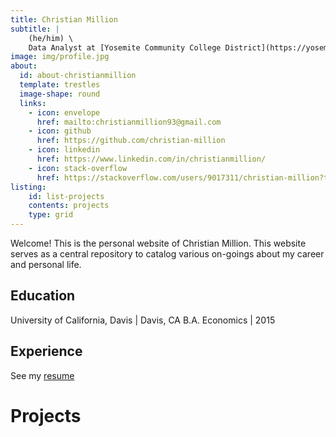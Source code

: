 ```yaml
---
title: Christian Million
subtitle: |
    (he/him) \
    Data Analyst at [Yosemite Community College District](https://yosemite.edu)
image: img/profile.jpg
about:
  id: about-christianmillion
  template: trestles
  image-shape: round
  links:
    - icon: envelope
      href: mailto:christianmillion93@gmail.com
    - icon: github
      href: https://github.com/christian-million
    - icon: linkedin
      href: https://www.linkedin.com/in/christianmillion/
    - icon: stack-overflow
      href: https://stackoverflow.com/users/9017311/christian-million?tab=profile
listing:
    id: list-projects
    contents: projects
    type: grid
---
```


:::{#about-christianmillion}

Welcome! This is the personal website of Christian Million. This website serves as a central repository to catalog various on-goings about my career and personal life.


## Education

University of California, Davis | Davis, CA
B.A. Economics | 2015

## Experience

See my [resume](resume.qmd)

:::

# Projects

:::{#list-projects}

:::
